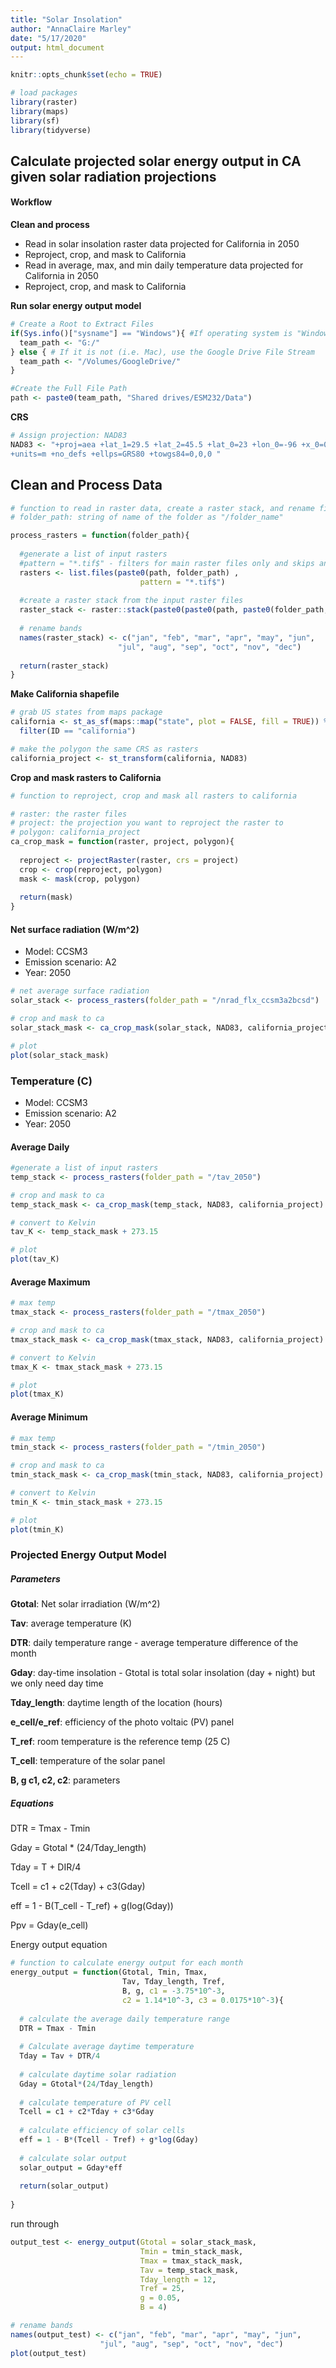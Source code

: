 ```yaml
---
title: "Solar Insolation"
author: "AnnaClaire Marley"
date: "5/17/2020"
output: html_document
---
```


```r
knitr::opts_chunk$set(echo = TRUE)
```

```r
# load packages
library(raster)
library(maps)
library(sf)
library(tidyverse)
```

## Calculate projected solar energy output in CA given solar radiation projections

#### **Workflow**

**Clean and process**

* Read in solar insolation raster data projected for California in 2050 
* Reproject, crop, and mask to California
* Read in average, max, and min daily temperature data projected for California in 2050
* Reproject, crop, and mask to California

**Run solar energy output model**

```r
# Create a Root to Extract Files 
if(Sys.info()["sysname"] == "Windows"){ #If operating system is "Windows" use G: Drive
  team_path <- "G:/"
} else { # If it is not (i.e. Mac), use the Google Drive File Stream
  team_path <- "/Volumes/GoogleDrive/"
}

#Create the Full File Path
path <- paste0(team_path, "Shared drives/ESM232/Data")

```

**CRS**
```r
# Assign projection: NAD83
NAD83 <- "+proj=aea +lat_1=29.5 +lat_2=45.5 +lat_0=23 +lon_0=-96 +x_0=0 +y_0=0 +datum=NAD83
+units=m +no_defs +ellps=GRS80 +towgs84=0,0,0 "
```

## Clean and Process Data

```r

# function to read in raster data, create a raster stack, and rename files to months of the year
# folder_path: string of name of the folder as "/folder_name"

process_rasters = function(folder_path){
  
  #generate a list of input rasters 
  #pattern = "*.tif$" - filters for main raster files only and skips any associated files (e.g.   world files)
  rasters <- list.files(paste0(path, folder_path) , 
                             pattern = "*.tif$")
  
  #create a raster stack from the input raster files 
  raster_stack <- raster::stack(paste0(paste0(path, paste0(folder_path, "/")), rasters))
  
  # rename bands
  names(raster_stack) <- c("jan", "feb", "mar", "apr", "may", "jun", 
                        "jul", "aug", "sep", "oct", "nov", "dec")
  
  return(raster_stack)
}

```

**Make California shapefile**

```r
# grab US states from maps package
california <- st_as_sf(maps::map("state", plot = FALSE, fill = TRUE)) %>% 
  filter(ID == "california")

# make the polygon the same CRS as rasters
california_project <- st_transform(california, NAD83)

```

**Crop and mask rasters to California **

```r
# function to reproject, crop and mask all rasters to california

# raster: the raster files
# project: the projection you want to reproject the raster to
# polygon: california_project
ca_crop_mask = function(raster, project, polygon){
  
  reproject <- projectRaster(raster, crs = project)
  crop <- crop(reproject, polygon)
  mask <- mask(crop, polygon)
  
  return(mask)
}
```

#### Net surface radiation (W/m^2)

* Model: CCSM3
* Emission scenario: A2
* Year: 2050


```r
# net average surface radiation 
solar_stack <- process_rasters(folder_path = "/nrad_flx_ccsm3a2bcsd")

# crop and mask to ca
solar_stack_mask <- ca_crop_mask(solar_stack, NAD83, california_project)

# plot
plot(solar_stack_mask)

```

### Temperature (C)

* Model: CCSM3
* Emission scenario: A2
* Year: 2050


#### Average Daily 

```r
#generate a list of input rasters 
temp_stack <- process_rasters(folder_path = "/tav_2050")

# crop and mask to ca
temp_stack_mask <- ca_crop_mask(temp_stack, NAD83, california_project)

# convert to Kelvin
tav_K <- temp_stack_mask + 273.15

# plot
plot(tav_K)
```

#### Average Maximum 

```r
# max temp
tmax_stack <- process_rasters(folder_path = "/tmax_2050")

# crop and mask to ca
tmax_stack_mask <- ca_crop_mask(tmax_stack, NAD83, california_project)

# convert to Kelvin
tmax_K <- tmax_stack_mask + 273.15

# plot
plot(tmax_K)
```

#### Average Minimum 

```r
# max temp
tmin_stack <- process_rasters(folder_path = "/tmin_2050")

# crop and mask to ca
tmin_stack_mask <- ca_crop_mask(tmin_stack, NAD83, california_project)

# convert to Kelvin
tmin_K <- tmin_stack_mask + 273.15

# plot
plot(tmin_K)
```


### Projected Energy Output Model

##### Parameters
**Gtotal**: Net solar irradiation (W/m^2)

**Tav**: average temperature (K)

**DTR**: daily temperature range - average temperature difference of the month

**Gday**: day-time insolation - Gtotal is total solar insolation (day + night) but we only need day time 

**Tday_length**: daytime length of the location (hours)

**e_cell/e_ref**: efficiency of the photo voltaic (PV) panel

**T_ref**: room temperature is the reference temp (25 C)

**T_cell**: temperature of the solar panel

**B, g c1, c2, c2**: parameters 

##### Equations

DTR = Tmax - Tmin

Gday = Gtotal * (24/Tday_length)

Tday = T + DIR/4

Tcell = c1 + c2(Tday) + c3(Gday)

eff = 1 - B(T_cell - T_ref) + g(log(Gday))

Ppv = Gday(e_cell)


Energy output equation
```r

# function to calculate energy output for each month
energy_output = function(Gtotal, Tmin, Tmax, 
                         Tav, Tday_length, Tref, 
                         B, g, c1 = -3.75*10^-3, 
                         c2 = 1.14*10^-3, c3 = 0.0175*10^-3){
  
  # calculate the average daily temperature range 
  DTR = Tmax - Tmin
  
  # Calculate average daytime temperature
  Tday = Tav + DTR/4
  
  # calculate daytime solar radiation
  Gday = Gtotal*(24/Tday_length)
  
  # calculate temperature of PV cell 
  Tcell = c1 + c2*Tday + c3*Gday
  
  # calculate efficiency of solar cells
  eff = 1 - B*(Tcell - Tref) + g*log(Gday)
  
  # calculate solar output
  solar_output = Gday*eff
  
  return(solar_output)
  
}

```

run through

```r

output_test <- energy_output(Gtotal = solar_stack_mask,
                             Tmin = tmin_stack_mask,
                             Tmax = tmax_stack_mask,
                             Tav = temp_stack_mask,
                             Tday_length = 12,
                             Tref = 25,
                             g = 0.05,
                             B = 4)

# rename bands
names(output_test) <- c("jan", "feb", "mar", "apr", "may", "jun", 
                    "jul", "aug", "sep", "oct", "nov", "dec")
plot(output_test)


```

